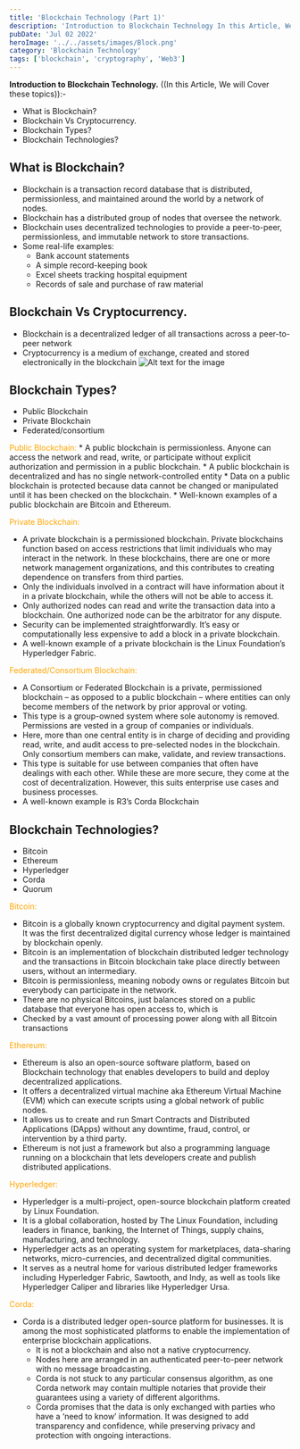 ```yaml
---
title: 'Blockchain Technology (Part 1)'
description: 'Introduction to Blockchain Technology In this Article, We will Cover these topics:-'
pubDate: 'Jul 02 2022'
heroImage: '../../assets/images/Block.png'
category: 'Blockchain Technology'
tags: ['blockchain', 'cryptography', 'Web3']
---
```


**Introduction to Blockchain Technology.** ((In this Article, We will Cover these topics)):-
- What is Blockchain? 
- Blockchain Vs Cryptocurrency.
- Blockchain Types?
- Blockchain Technologies?


## What is Blockchain?
- Blockchain is a transaction record database that is distributed, permissionless, and maintained around the world by a network of nodes.
- Blockchain has a distributed group of nodes that oversee the network.
- Blockchain uses decentralized technologies to provide a peer-to-peer, permissionless, and immutable network to store transactions.
- Some real-life examples:
	 * Bank account statements
	 * A simple record-keeping book
	 * Excel sheets tracking hospital equipment
	 * Records of sale and purchase of raw material

## Blockchain Vs Cryptocurrency.
- Blockchain is a decentralized ledger of all transactions across a peer-to-peer network
- Cryptocurrency is a medium of exchange, created and stored electronically in the blockchain
	![Alt text for the image](../../assets/images/BCtablepart1.png)


## Blockchain Types?
- Public Blockchain
- Private Blockchain
- Federated/consortium

<span style="color:orange;">Public Blockchain:</span> 
	* A public blockchain is permissionless. Anyone can access the network and read, write, or participate without explicit authorization and permission in a public blockchain.
	* A public blockchain is decentralized and has no single network-controlled entity
	* Data on a public blockchain is protected because data cannot be changed or manipulated until it has been checked on the blockchain.
	* Well-known examples of a public blockchain are Bitcoin and Ethereum.


<span style="color: orange;">Private Blockchain:</span> 
* A private blockchain is a permissioned blockchain. Private blockchains function based on access restrictions that limit individuals who may interact in the network. In these blockchains, there are one or more network management organizations, and this contributes to creating dependence on transfers from third parties.
* Only the individuals involved in a contract will have information about it in a private blockchain, while the others will not be able to access it.
* Only authorized nodes can read and write the transaction data into a blockchain. One authorized node can be the arbitrator for any dispute.
* Security can be implemented straightforwardly. It’s easy or computationally less expensive to add a block in a private blockchain.
* A well-known example of a private blockchain is the Linux Foundation’s Hyperledger Fabric.
	
<span style="color:orange;">Federated/Consortium Blockchain:</span> 
* A Consortium or Federated Blockchain is a private, permissioned blockchain – as opposed to a public blockchain – where entities can only become members of the network by prior approval or voting.
* This type is a group-owned system where sole autonomy is removed. Permissions are vested in a group of companies or individuals.
* Here, more than one central entity is in charge of deciding and providing read, write, and audit access to pre-selected nodes in the blockchain. 
Only consortium members can make, validate, and review transactions.
* This type is suitable for use between companies that often have dealings with each other. While these are more secure, they come at the cost 
of decentralization. However, this suits enterprise use cases and business processes.
* A well-known example is R3’s Corda Blockchain

## Blockchain Technologies?
- Bitcoin  
- Ethereum  
- Hyperledger  
- Corda  
- Quorum 

<span style="color:orange;"> Bitcoin:</span> 
* Bitcoin is a globally known cryptocurrency and digital payment system. It was the first decentralized digital currency whose ledger is maintained by blockchain openly. 
* Bitcoin is an implementation of blockchain distributed ledger technology and the transactions in Bitcoin blockchain take place directly between users, 	  without an intermediary. 
* Bitcoin is permissionless, meaning nobody owns or regulates Bitcoin but everybody can participate in the network. 
* There are no physical Bitcoins, just balances stored on a public database that everyone has open access to, which is 
* Checked by a vast amount of processing power along with all Bitcoin transactions 

<span style="color:orange;"> Ethereum:</span> 
* Ethereum is also an open-source software platform, based on Blockchain technology that enables developers to build and deploy decentralized applications. 
* It offers a decentralized virtual machine aka Ethereum Virtual Machine (EVM) which can execute scripts using a global network of public nodes. 
* It allows us to create and run Smart Contracts and Distributed Applications (DApps) without any downtime, fraud, control, or intervention by a third party. 
* Ethereum is not just a framework but also a programming language running on a blockchain that lets developers create and publish distributed applications. 

<span style="color:orange;"> Hyperledger: </span>
* Hyperledger is a multi-project, open-source blockchain platform created by Linux Foundation. 
* It is a global collaboration, hosted by The Linux Foundation, including leaders in finance, banking, the Internet of Things, supply chains, manufacturing, and technology. 
* Hyperledger acts as an operating system for marketplaces, data-sharing networks, micro-currencies, and decentralized digital communities. 
* It serves as a neutral home for various distributed ledger frameworks including Hyperledger Fabric, Sawtooth, and Indy, as well as tools like Hyperledger Caliper and libraries like Hyperledger Ursa. 

<span style="color:orange;">Corda: </span> 
* Corda is a distributed ledger open-source platform for businesses. It is among the most sophisticated platforms to enable the implementation of enterprise blockchain applications. 
 	* It is not a blockchain and also not a native cryptocurrency. 
 	* Nodes here are arranged in an authenticated peer-to-peer network with no message broadcasting. 
 	* Corda is not stuck to any particular consensus algorithm, as one Corda network may contain multiple notaries that provide their guarantees using a variety of different algorithms. 
	* Corda promises that the data is only exchanged with parties who have a ‘need to know’ information. It was designed to add transparency and confidence, while preserving privacy and protection with ongoing interactions. 

